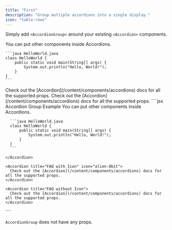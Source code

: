 ```yaml
---
title: "First"
description: "Group multiple accordions into a single display."
icon: "table-rows"
---
```


Simply add `<AccordionGroup>` around your existing `<Accordion>` components.

<AccordionGroup>
  <Accordion title="FAQ without Icon">
    You can put other components inside Accordions.

    ```java HelloWorld.java
    class HelloWorld {
        public static void main(String[] args) {
            System.out.println("Hello, World!");
        }
    }
    ```
  </Accordion>

  <Accordion title="FAQ with Icon" icon="alien-8bit">
    Check out the [Accordion](/content/components/accordions) docs for all the supported props.
  </Accordion>

  <Accordion title="FAQ without Icon">
    Check out the [Accordion](/content/components/accordions) docs for all the supported props.
  </Accordion>
</AccordionGroup>

<RequestExample>
  ````jsx Accordion Group Example
  <AccordionGroup>
    <Accordion title="FAQ without Icon">
      You can put other components inside Accordions.

      ```java HelloWorld.java
      class HelloWorld {
          public static void main(String[] args) {
              System.out.println("Hello, World!");
          }
      }
      ```

    </Accordion>

    <Accordion title="FAQ with Icon" icon="alien-8bit">
      Check out the [Accordion](/content/components/accordions) docs for all the supported props.
    </Accordion>

    <Accordion title="FAQ without Icon">
      Check out the [Accordion](/content/components/accordions) docs for all the supported props.
    </Accordion>
  </AccordionGroup>
  ````
</RequestExample>

`AccordionGroup` does not have any props.